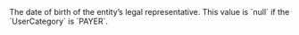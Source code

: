   
<ParamField body="LegalRepresentativeBirthday" type="timestamp">     
The date of birth of the entity’s legal representative.  
This value is `null` if the `UserCategory` is `PAYER`.  
</ParamField>